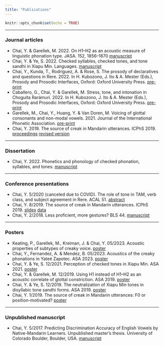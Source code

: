 ```yaml
---
title: "Publications"
---
```

```r
knitr::opts_chunk$set(echo = TRUE)

```

***
### Journal articles
* Chai, Y. & Garellek, M. 2022. On H1–H2 as an acoustic measure of linguistic phonation type. JASA. 152, 1856–1870  [manuscript](file/Chai_Garellek_2022_JASA_preprint.pdf)
* Chai, Y. & Ye, S. 2022. Checked syllables, checked tones, and tone sandhi in Xiapu Min. Languages. [manuscript](file/XM_checked_tone_YC_YS.pdf)
* Chai, Y., Kunda, T., Rodríguez, A. & Rose, S. The prosody of declaratives and
questions in Rere. 2022. In H. Kubozono, J. Ito & A. Mester (Eds.), Prosody and Prosodic Interfaces, Oxford: Oxford University Press. [pre-print](file/Chai_et_al_The_Prosody_of_Questions_in_Rere.pdf)
* Caballero, G., Chai, Y. & Garellek, M. Stress, tone, and intonation in Choguita Rarámuri. 2022. In H. Kubozono, J. Ito & A. Mester (Eds.), Prosody and Prosodic Interfaces, Oxford: Oxford University Press. [pre-print](file/Caballero_et_al_Raramuri_prosody.pdf)
* Garellek, M., Chai, Y., Huang, Y. & Van Doren, M. Voicing of glottal consonants and non-modal vowels. 2021. Journal of the International Phonetic Association. [pre-print](https://osf.io/rs89n/)
* Chai, Y. 2019. The source of creak in Mandarin utterances. ICPhS 2019. [proceedings](file/Chai_Mandarin_creak_icphs2019.pdf) [revised version](https://escholarship.org/uc/item/8mg0x5pb#main)

***

### Dissertation
* Chai, Y. 2022. Phonetics and phonology of checked phonation, syllables, and tones. [manuscript](file/Dissertation_yuanchai.pdf)

***


### Conference presentations
* Chai, Y. 5/2020 (canceled due to COVID). The role of tone in TAM, verb class, and subject agreement in Rere. ACAL 51. [abstract](file/Chai_ACAL_abstract.pdf)
* Chai, Y. 8/2019. The source of creak in Mandarin utterances. ICPhS 2019. [slides](file/slides_icphs2019_yc.pdf) [data](https://doi.org/10.17605/OSF.IO/XR8D7)
* Chai, Y. 2/2018. Less proficient, more gestures? BLS 44. [manuscript](file/manuscript_bls_yc.pdf)


***

### Posters
* Keating, P., Garellek, M., Kreiman, J. & Chai, Y. 05/2023. Acoustic properties of subtypes of creaky voice. [poster](file/Keating_et_al_ASA_S2023.pdf)
* Chai, Y., Fernandez, A. & Mendez, B. 05/2023. Acoustics of the creaky phonations in Yateé Zapotec. ASA 2023. [poster](file/Chai_Fernandez_Mendez_ASA_S2023.pdf)
* Chai, Y. & Ye, S. 12/2021. Perception of checked tones in Xiapu Min. ASA 2021. [poster](file/Chai_ASA_F2021_print.pdf)
* Chai, Y. & Garellek, M. 12/2019. Using H1 instead of H1–H2 as an acoustic correlate of glottal constriction. ASA 2019. [poster](file/Chai_Garellek_ASA_F2019.pdf)
* Chai, Y. & Ye, S. 12/2019. The neutralization of Xiapu Min tones in disyllabic tone sandhi forms. ASA 2019. [poster](file/Chai_ASA_F2019_print.pdf)
* Chai, Y. 1/2019. The source of creak in Mandarin utterances: F0 or position-motivated? [poster](file/poster_lsa2019_yc.pdf)

***

### Unpublished manuscript
* Chai, Y. 5/2017. Predicting Discrimination Accuracy of English Vowels by Native-Mandarin Learners. Unpublished master's thesis. University of Colorado Boulder, Boulder, USA. [manuscript](https://escholarship.org/uc/item/44b0m25r)
